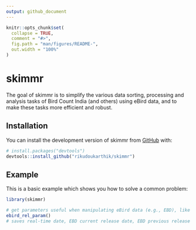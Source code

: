 ```yaml
---
output: github_document
---
```


<!-- README.md is generated from README.Rmd. Please edit that file -->

```r
knitr::opts_chunk$set(
  collapse = TRUE,
  comment = "#>",
  fig.path = "man/figures/README-",
  out.width = "100%"
)
```

# skimmr

<!-- badges: start -->
<!-- badges: end -->

The goal of skimmr is to simplify the various data sorting, processing and analysis tasks of Bird Count India (and others) using eBird data, and to make these tasks more efficient and robust.

## Installation

You can install the development version of skimmr from [GitHub](https://github.com/) with:

``` r
# install.packages("devtools")
devtools::install_github("rikudoukarthik/skimmr")
```

## Example

This is a basic example which shows you how to solve a common problem:

```r
library(skimmr)

# get parameters useful when manipulating eBird data (e.g., EBD), like dates
ebird_rel_param() 
# saves real-time date, EBD current release date, EBD previous release date, and other associated values as objects in environment
```


